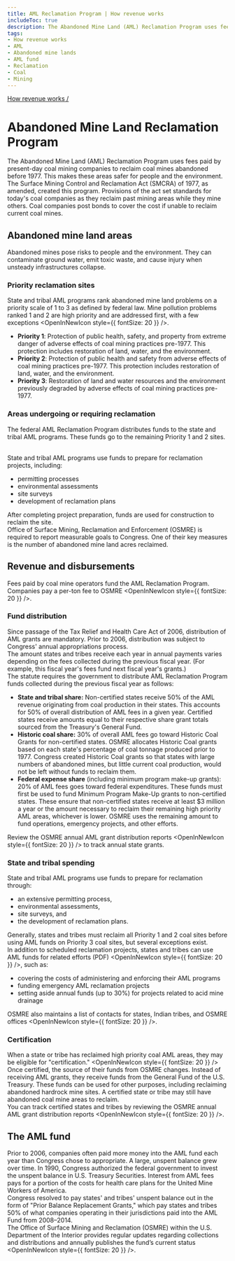 ```yaml
---
title: AML Reclamation Program | How revenue works
includeToc: true
description: The Abandoned Mine Land (AML) Reclamation Program uses fees paid by present-day coal mining companies to reclaim coal mines abandoned before 1977.
tags:
- How revenue works
- AML
- Abandoned mine lands
- AML fund
- Reclamation
- Coal
- Mining
---
```


[How revenue works /](/how-revenue-works/)


# Abandoned Mine Land Reclamation Program

The Abandoned Mine Land (AML) Reclamation Program uses fees paid by present-day coal mining companies to <GlossaryTerm>reclaim</GlossaryTerm> coal mines abandoned before 1977. This makes these areas safer for people and the environment. The Surface Mining Control and Reclamation Act (SMCRA) of 1977, as amended, created this program. Provisions of the act set standards for today's coal companies as they reclaim past mining areas while they mine others. Coal companies post bonds to cover the cost if unable to reclaim current coal mines.

## Abandoned mine land areas

Abandoned mines pose risks to people and the environment. They can contaminate ground water, emit toxic waste, and cause injury when unsteady infrastructures collapse.

### Priority reclamation sites

State and tribal AML programs rank abandoned mine land problems on a priority scale of 1 to 3 as defined by federal law. Mine pollution problems ranked 1 and 2 are high priority and are addressed first, with <Link href="https://www.law.cornell.edu/uscode/text/30/1233">a few exceptions <OpenInNewIcon style={{ fontSize: 20 }} /></Link>.

- **Priority 1**: Protection of public health, safety, and property from extreme danger of adverse effects of coal mining practices pre-1977. This protection includes restoration of land, water, and the environment.
- **Priority 2**: Protection of public health and safety from adverse effects of coal mining practices pre-1977. This protection includes restoration of land, water, and the environment.
- **Priority 3**: Restoration of land and water resources and the environment previously degraded by adverse effects of coal mining practices pre-1977.


### Areas undergoing or requiring reclamation

The federal AML Reclamation Program distributes funds to the state and tribal AML programs. These funds go to the remaining Priority 1 and 2 sites.

<br />
State and tribal AML programs use funds to prepare for reclamation projects, including:

- permitting processes
- environmental assessments
- site surveys
- development of reclamation plans

After completing project preparation, funds are used for construction to reclaim the site.
<br />
Office of Surface Mining, Reclamation and Enforcement (OSMRE) is required to report measurable goals to Congress. One of their key measures is the number of abandoned mine land acres reclaimed.

## Revenue and disbursements

Fees paid by coal mine operators fund the AML Reclamation Program. Companies pay a <Link href="https://www.govinfo.gov/app/details/USCODE-2023-title30/USCODE-2023-title30-chap25-subchapIV-sec1232">per-ton fee to OSMRE <OpenInNewIcon style={{ fontSize: 20 }} /></Link>.

### Fund distribution

Since passage of the Tax Relief and Health Care Act of 2006, distribution of AML grants are mandatory. Prior to 2006, distribution was subject to Congress' annual <GlossaryTerm>appropriations</GlossaryTerm> process.
<br />
The amount states and tribes receive each year in annual payments varies depending on the fees collected during the previous fiscal year. (For example, this fiscal year's fees fund next fiscal year's grants.)
<br />
The statute requires the government to distribute AML Reclamation Program funds collected during the previous fiscal year as follows:

- **State and tribal share:** Non-certified states receive 50% of the AML revenue originating from coal production in their states. This accounts for 50% of overall distribution of AML fees in a given year. <Link href="#cert">Certified states</Link> receive amounts equal to their respective share grant totals sourced from the Treasury's General Fund.
- **Historic coal share:** 30% of overall AML fees go toward Historic Coal Grants for non-certified states. OSMRE allocates Historic Coal grants based on each state's percentage of coal tonnage produced prior to 1977. Congress created Historic Coal grants so that states with large numbers of abandoned mines, but little current coal production, would not be left without funds to reclaim them.
- **Federal expense share** (including minimum program make-up grants): 20% of AML fees goes toward federal expenditures. These funds must first be used to fund Minimum Program Make-Up grants to non-certified states. These ensure that non-certified states receive at least $3 million a year or the amount necessary to reclaim their remaining high priority AML areas, whichever is lower. OSMRE uses the remaining amount to fund operations, emergency projects, and other efforts.

Review the <Link href="https://www.osmre.gov/resources/grants-resources">OSMRE annual AML grant distribution reports <OpenInNewIcon style={{ fontSize: 20 }} /></Link> to track annual state grants.

### State and tribal spending

State and tribal AML programs use funds to prepare for reclamation through:

- an extensive permitting process, 
- environmental assessments, 
- site surveys, and 
- the development of reclamation plans. 

Generally, states and tribes must reclaim all Priority 1 and 2 coal sites before using AML funds on Priority 3 coal sites, but several exceptions exist.
<br />
In addition to scheduled reclamation projects, <Link href="https://www.govinfo.gov/content/pkg/USCODE-2010-title30/pdf/USCODE-2010-title30-chap25-subchapIV-sec1231.pdf">states and tribes can use AML funds for related efforts (PDF) <OpenInNewIcon style={{ fontSize: 20 }} /></Link>, such as:

- covering the costs of administering and enforcing their AML programs
- funding emergency AML reclamation projects
- setting aside annual funds (up to 30%) for projects related to acid mine drainage

OSMRE also maintains a list of <Link href="https://www.osmre.gov/contact-us/state-tribal-contacts">contacts for states, Indian tribes, and OSMRE offices <OpenInNewIcon style={{ fontSize: 20 }} /></Link>.

<h3 id="cert">Certification</h3>

When a state or tribe has reclaimed high priority coal AML areas, <Link href="https://www.law.cornell.edu/uscode/text/30/1240">they may be eligible for "certification." <OpenInNewIcon style={{ fontSize: 20 }} /></Link> Once certified, the source of their funds from OSMRE changes. Instead of receiving AML grants, they receive funds from the General Fund of the U.S. Treasury. These funds can be used for other purposes, including reclaiming abandoned hardrock mine sites. A certified state or tribe may still have abandoned coal mine areas to reclaim.
<br />
You can track certified states and tribes by reviewing the <Link href="https://www.osmre.gov/resources/grants-resources">OSMRE annual AML grant distribution reports <OpenInNewIcon style={{ fontSize: 20 }} /></Link>.

## The AML fund

Prior to 2006, companies often paid more money into the AML fund each year than Congress chose to appropriate. A large, unspent balance grew over time. In 1990, Congress authorized the federal government to invest the unspent balance in U.S. Treasury Securities. Interest from AML fees pays for a portion of the costs for health care plans for the United Mine Workers of America.
<br />
Congress resolved to pay states' and tribes' unspent balance out in the form of "Prior Balance Replacement Grants," which pay states and tribes 50% of what companies operating in their jurisdictions paid into the AML Fund from 2008–2014.
<br />
The Office of Surface Mining and Reclamation (OSMRE) within the U.S. Department of the Interior provides regular updates regarding collections and distributions and annually publishes the <Link href="https://www.osmre.gov/programs/abandoned-mine-land-awards-program">fund’s current status <OpenInNewIcon style={{ fontSize: 20 }} /></Link>.
